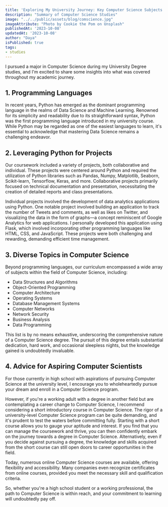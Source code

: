 ```yaml
---
title: 'Exploring My University Journey: Key Computer Science Subjects'
description: "Summary of Computer Science Studies"
image: "../../public/assets/blog/comscience.jpg"
imageAttribute: "Photo by Cookie the Pom on Unsplash"
publishedAt: '2023-10-08'
updatedAt: '2023-10-08'
author: "Daya"
isPublished: true
tags:
- studies
---
```


I pursued a major in Computer Science during my University Degree studies, and I'm excited to share some insights into what was covered throughout my academic journey.

## 1. Programming Languages
In recent years, Python has emerged as the dominant programming language in the realms of Data Science and Machine Learning. Renowned for its simplicity and readability due to its straightforward syntax, Python was the first programming language introduced in my university course. While Python may be regarded as one of the easiest languages to learn, it's essential to acknowledge that mastering Data Science remains a challenging endeavor.

## 2. Leveraging Python for Projects
Our coursework included a variety of projects, both collaborative and individual. These projects were centered around Python and required the utilization of Python libraries such as Pandas, Numpy, Matplotlib, Seaborn, Scikit-learn, Tensorflow, Keras, and more. Collaborative projects primarily focused on technical documentation and presentation, necessitating the creation of detailed reports and class presentations.

Individual projects involved the development of data analytics applications using Python. One notable project involved building an application to track the number of Tweets and comments, as well as likes on Twitter, and visualizing the data in the form of graphs—a concept reminiscent of Google Analytics for web applications. I personally developed this application using Flask, which involved incorporating other programming languages like HTML, CSS, and JavaScript. These projects were both challenging and rewarding, demanding efficient time management.

## 3. Diverse Topics in Computer Science
Beyond programming languages, our curriculum encompassed a wide array of subjects within the field of Computer Science, including:

- Data Structures and Algorithms
- Object-Oriented Programming
- Computer Architecture
- Operating Systems
- Database Management Systems
- Computer Networks
- Network Security
- Business Analysis
- Data Programming

This list is by no means exhaustive, underscoring the comprehensive nature of a Computer Science degree. The pursuit of this degree entails substantial dedication, hard work, and occasional sleepless nights, but the knowledge gained is undoubtedly invaluable.

## 4. Advice for Aspiring Computer Scientists
For those currently in high school with aspirations of pursuing Computer Science at the university level, I encourage you to wholeheartedly pursue your dream and enroll in a Computer Science program.

However, if you're a working adult with a degree in another field but are contemplating a career change to Computer Science, I recommend considering a short introductory course in Computer Science. The rigor of a university-level Computer Science program can be quite demanding, and it's prudent to test the waters before committing fully. Starting with a short course allows you to gauge your aptitude and interest. If you find that you can manage the coursework and thrive, you can then confidently embark on the journey towards a degree in Computer Science. Alternatively, even if you decide against pursuing a degree, the knowledge and skills acquired from the short course can still open doors to career opportunities in the field.

Today, numerous online Computer Science courses are available, offering flexibility and accessibility. Many companies even recognize certificates from online courses, provided you meet the necessary skill and qualification criteria.

So, whether you're a high school student or a working professional, the path to Computer Science is within reach, and your commitment to learning will undoubtedly pay off.